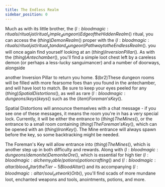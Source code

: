 ```yaml
---
title: The Endless Realm
sidebar_position: 0
---
```



Much as with its little brother, the $(l:bloodmagic:rituals/ritual_list/ritual_simple_dungeon)Edge of the Hidden Realm$() ritual, you can access the $(thing)Demon Realm$() proper with the $(l:bloodmagic:rituals/ritual_list/ritual_standard_dungeon)Pathway to the Endless Realm$(). you will once again find yourself looking at an $(thing)Inversion Pillar$(). As with the $(thing)Antechamber$(), you'll find a simple loot chest left by a careless demon (or perhaps a less-lucky sanguimancer) and a number of doorways, alongside

another Inversion Pillar to return you home. $(br2)These dungeon rooms will be filled with more fearsome foes than you found in the antechamber, and will have loot to match. Be sure to keep your eyes peeled for any $(thing)Spatial Distortions$(), as well as rare $(l:bloodmagic:dungeons/keys)keys$() such as the $(item)Foreman's Key$().

Spatial Distortions will announce themselves with a chat message - if you see one of these messages, it means the room you're in has a very special lock. Currently, it will be either the entrance to $(thing)The Mines$(), or the entrance to a small room containing $(thing)The Foreman's Key$(), which can be opened with an $(thing)Iron Key$(). The Mine entrance will always spawn before the key, so some backtracking might be needed. 

The Foreman's Key will allow entrance into $(thing)The Mines$(), which is another step up in both difficulty and rewards. Along with $(l:bloodmagic:dungeons/demonite)Demonite Ore$(), which is essential for high tier $(l:bloodmagic:alchemy_table/potions)potioncrafting$() and $(l:bloodmagic:altar/blood_altar)the Tier-5 Blood Altar$() and its accompanying $(l:bloodmagic:altar/soul_network)Orb$(), you'll find scads of more mundane loot, enchanted weapons and tools, anointments, potions, and more.

